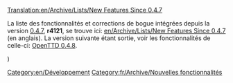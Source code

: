[[Translation:en/Archive/Lists/New Features Since 0.4.7]]


La liste des fonctionnalités et corrections de bogue intégrées depuis la version [[fr/Archive/OpenTTD/OpenTTD 0.4.7|0.4.7]], '''r4121''', se trouve ici: [[en/Archive/Lists/New Features Since 0.4.7]] (en anglais).
La version suivante étant sortie, voir les fonctionnalités de celle-ci: [[fr/Archive/OpenTTD/OpenTTD 0.4.8|OpenTTD 0.4.8]].

[[Category:en/Développement]][[Category:fr/Archive/Nouvelles fonctionnalités]])